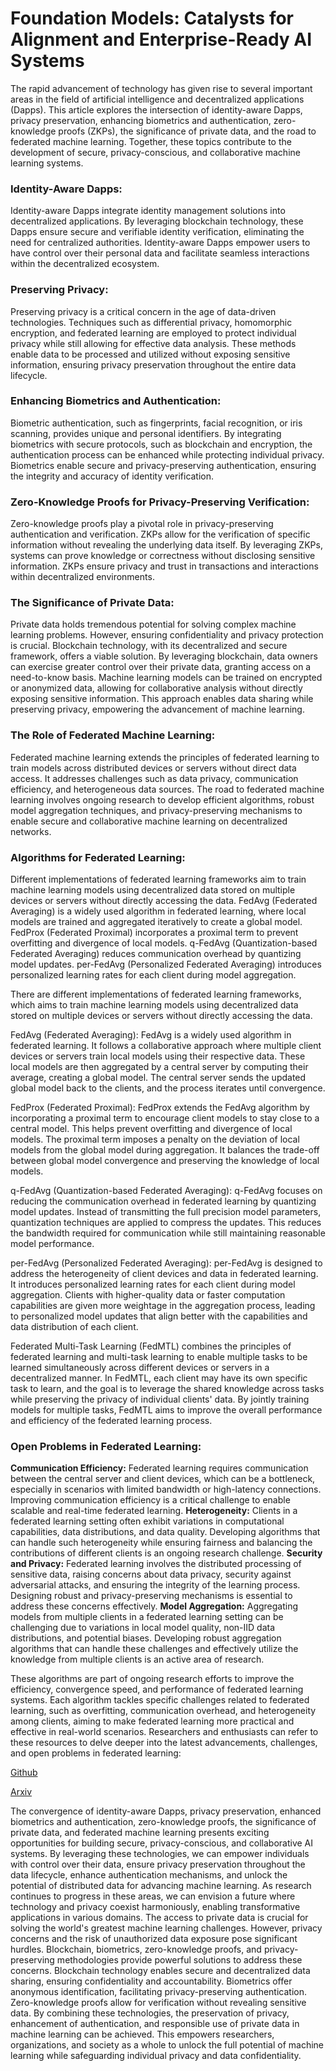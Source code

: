 # Foundation Models: Catalysts for Alignment and Enterprise-Ready AI Systems


The rapid advancement of technology has given rise to several important areas in the field of artificial intelligence and decentralized applications (Dapps). This article explores the intersection of identity-aware Dapps, privacy preservation, enhancing biometrics and authentication, zero-knowledge proofs (ZKPs), the significance of private data, and the road to federated machine learning. Together, these topics contribute to the development of secure, privacy-conscious, and collaborative machine learning systems.

### Identity-Aware Dapps:
Identity-aware Dapps integrate identity management solutions into decentralized applications. By leveraging blockchain technology, these Dapps ensure secure and verifiable identity verification, eliminating the need for centralized authorities. Identity-aware Dapps empower users to have control over their personal data and facilitate seamless interactions within the decentralized ecosystem.

### Preserving Privacy:
Preserving privacy is a critical concern in the age of data-driven technologies. Techniques such as differential privacy, homomorphic encryption, and federated learning are employed to protect individual privacy while still allowing for effective data analysis. These methods enable data to be processed and utilized without exposing sensitive information, ensuring privacy preservation throughout the entire data lifecycle.

### Enhancing Biometrics and Authentication:
Biometric authentication, such as fingerprints, facial recognition, or iris scanning, provides unique and personal identifiers. By integrating biometrics with secure protocols, such as blockchain and encryption, the authentication process can be enhanced while protecting individual privacy. Biometrics enable secure and privacy-preserving authentication, ensuring the integrity and accuracy of identity verification.

### Zero-Knowledge Proofs for Privacy-Preserving Verification:
Zero-knowledge proofs play a pivotal role in privacy-preserving authentication and verification. ZKPs allow for the verification of specific information without revealing the underlying data itself. By leveraging ZKPs, systems can prove knowledge or correctness without disclosing sensitive information. ZKPs ensure privacy and trust in transactions and interactions within decentralized environments.

### The Significance of Private Data:
Private data holds tremendous potential for solving complex machine learning problems. However, ensuring confidentiality and privacy protection is crucial. Blockchain technology, with its decentralized and secure framework, offers a viable solution. By leveraging blockchain, data owners can exercise greater control over their private data, granting access on a need-to-know basis. Machine learning models can be trained on encrypted or anonymized data, allowing for collaborative analysis without directly exposing sensitive information. This approach enables data sharing while preserving privacy, empowering the advancement of machine learning.

### The Role of Federated Machine Learning:
Federated machine learning extends the principles of federated learning to train models across distributed devices or servers without direct data access. It addresses challenges such as data privacy, communication efficiency, and heterogeneous data sources. The road to federated machine learning involves ongoing research to develop efficient algorithms, robust model aggregation techniques, and privacy-preserving mechanisms to enable secure and collaborative machine learning on decentralized networks.

### Algorithms for Federated Learning:
Different implementations of federated learning frameworks aim to train machine learning models using decentralized data stored on multiple devices or servers without directly accessing the data. FedAvg (Federated Averaging) is a widely used algorithm in federated learning, where local models are trained and aggregated iteratively to create a global model. FedProx (Federated Proximal) incorporates a proximal term to prevent overfitting and divergence of local models. q-FedAvg (Quantization-based Federated Averaging) reduces communication overhead by quantizing model updates. per-FedAvg (Personalized Federated Averaging) introduces personalized learning rates for each client during model aggregation.

There are different implementations of federated learning frameworks, which aims to train machine learning models using decentralized data stored on multiple devices or servers without directly accessing the data. 

FedAvg (Federated Averaging): FedAvg is a widely used algorithm in federated learning. It follows a collaborative approach where multiple client devices or servers train local models using their respective data. These local models are then aggregated by a central server by computing their average, creating a global model. The central server sends the updated global model back to the clients, and the process iterates until convergence.

FedProx (Federated Proximal): FedProx extends the FedAvg algorithm by incorporating a proximal term to encourage client models to stay close to a central model. This helps prevent overfitting and divergence of local models. The proximal term imposes a penalty on the deviation of local models from the global model during aggregation. It balances the trade-off between global model convergence and preserving the knowledge of local models.

q-FedAvg (Quantization-based Federated Averaging): q-FedAvg focuses on reducing the communication overhead in federated learning by quantizing model updates. Instead of transmitting the full precision model parameters, quantization techniques are applied to compress the updates. This reduces the bandwidth required for communication while still maintaining reasonable model performance.

per-FedAvg (Personalized Federated Averaging): per-FedAvg is designed to address the heterogeneity of client devices and data in federated learning. It introduces personalized learning rates for each client during model aggregation. Clients with higher-quality data or faster computation capabilities are given more weightage in the aggregation process, leading to personalized model updates that align better with the capabilities and data distribution of each client.

Federated Multi-Task Learning (FedMTL) combines the principles of federated learning and multi-task learning to enable multiple tasks to be learned simultaneously across different devices or servers in a decentralized manner. In FedMTL, each client may have its own specific task to learn, and the goal is to leverage the shared knowledge across tasks while preserving the privacy of individual clients' data. By jointly training models for multiple tasks, FedMTL aims to improve the overall performance and efficiency of the federated learning process.

### Open Problems in Federated Learning:
__Communication Efficiency:__ Federated learning requires communication between the central server and client devices, which can be a bottleneck, especially in scenarios with limited bandwidth or high-latency connections. Improving communication efficiency is a critical challenge to enable scalable and real-time federated learning.
__Heterogeneity:__ Clients in a federated learning setting often exhibit variations in computational capabilities, data distributions, and data quality. Developing algorithms that can handle such heterogeneity while ensuring fairness and balancing the contributions of different clients is an ongoing research challenge.
__Security and Privacy:__ Federated learning involves the distributed processing of sensitive data, raising concerns about data privacy, security against adversarial attacks, and ensuring the integrity of the learning process. Designing robust and privacy-preserving mechanisms is essential to address these concerns effectively.
__Model Aggregation:__ Aggregating models from multiple clients in a federated learning setting can be challenging due to variations in local model quality, non-IID data distributions, and potential biases. Developing robust aggregation algorithms that can handle these challenges and effectively utilize the knowledge from multiple clients is an active area of research.

These algorithms are part of ongoing research efforts to improve the efficiency, convergence speed, and performance of federated learning systems. Each algorithm tackles specific challenges related to federated learning, such as overfitting, communication overhead, and heterogeneity among clients, aiming to make federated learning more practical and effective in real-world scenarios. Researchers and enthusiasts can refer to these resources to delve deeper into the latest advancements, challenges, and open problems in federated learning:

[Github](https://github.com/chaoyanghe/Awesome-Federated-Learning)

[Arxiv](https://arxiv.org/pdf/1912.04977.pdf)


The convergence of identity-aware Dapps, privacy preservation, enhanced biometrics and authentication, zero-knowledge proofs, the significance of private data, and federated machine learning presents exciting opportunities for building secure, privacy-conscious, and collaborative AI systems. By leveraging these technologies, we can empower individuals with control over their data, ensure privacy preservation throughout the data lifecycle, enhance authentication mechanisms, and unlock the potential of distributed data for advancing machine learning. As research continues to progress in these areas, we can envision a future where technology and privacy coexist harmoniously, enabling transformative applications in various domains. The access to private data is crucial for solving the world's greatest machine learning challenges. However, privacy concerns and the risk of unauthorized data exposure pose significant hurdles. Blockchain, biometrics, zero-knowledge proofs, and privacy-preserving methodologies provide powerful solutions to address these concerns. Blockchain technology enables secure and decentralized data sharing, ensuring confidentiality and accountability. Biometrics offer anonymous identification, facilitating privacy-preserving authentication. Zero-knowledge proofs allow for verification without revealing sensitive data. By combining these technologies, the preservation of privacy, enhancement of authentication, and responsible use of private data in machine learning can be achieved. This empowers researchers, organizations, and society as a whole to unlock the full potential of machine learning while safeguarding individual privacy and data confidentiality.
